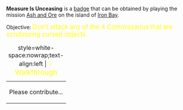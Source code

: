 '''Measure Is Unceasing''' is a [[Badges|badge]] that can be obtained by playing the mission [[Ash and Ore]] on the island of [[Iron Bay]].

Objective: <big style="color:yellow">Don't attack any of the 4 Commissarius that are scrutinizing cursed objects.</big>

{| class="mw-collapsible mw-collapsed"
|+ style=white-space:nowrap;text-align:left | <big style="color:yellow">💡 Walkthrough</big>
|-
| Please contribute...
|}
